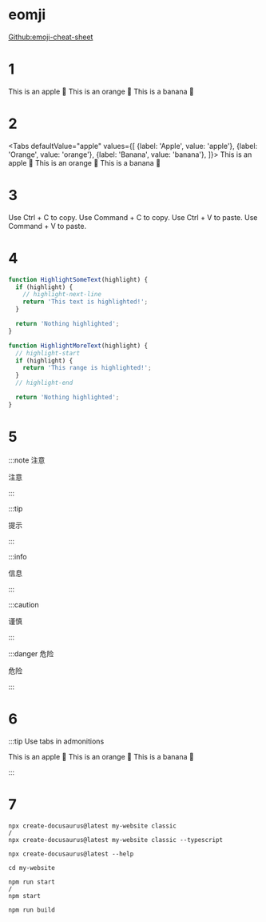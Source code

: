 <!-- ---
slug: Daily 3/25/2022
title: Daily 3/25/2022
tags: [Demo, Getting started]
--- -->



# eomji

[Github:emoji-cheat-sheet](https://github.com/ikatyang/emoji-cheat-sheet)

# 1

<Tabs>
  <TabItem value="apple" label="Apple" default>
    This is an apple 🍎
  </TabItem>
  <TabItem value="orange" label="Orange">
    This is an orange 🍊
  </TabItem>
  <TabItem value="banana" label="Banana">
    This is a banana 🍌
  </TabItem>
</Tabs>

# 2

<Tabs
  defaultValue="apple"
  values={[
    {label: 'Apple', value: 'apple'},
    {label: 'Orange', value: 'orange'},
    {label: 'Banana', value: 'banana'},
  ]}>
  <TabItem value="apple">This is an apple 🍎</TabItem>
  <TabItem value="orange">This is an orange 🍊</TabItem>
  <TabItem value="banana">This is a banana 🍌</TabItem>
</Tabs>

# 3

<Tabs groupId="operating-systems">
  <TabItem value="win" label="Windows">Use Ctrl + C to copy.</TabItem>
  <TabItem value="mac" label="macOS">Use Command + C to copy.</TabItem>
</Tabs>

<Tabs groupId="operating-systems">
  <TabItem value="win" label="Windows">Use Ctrl + V to paste.</TabItem>
  <TabItem value="mac" label="macOS">Use Command + V to paste.</TabItem>
</Tabs>

# 4

```js
function HighlightSomeText(highlight) {
  if (highlight) {
    // highlight-next-line
    return 'This text is highlighted!';
  }

  return 'Nothing highlighted';
}

function HighlightMoreText(highlight) {
  // highlight-start
  if (highlight) {
    return 'This range is highlighted!';
  }
  // highlight-end

  return 'Nothing highlighted';
}
```

# 5

:::note 注意

注意

:::

:::tip

提示

:::

:::info

信息

:::

:::caution

谨慎

:::

:::danger 危险

危险

:::


# 6

:::tip Use tabs in admonitions


<Tabs>
  <TabItem value="apple" label="Apple">This is an apple 🍎</TabItem>
  <TabItem value="orange" label="Orange">This is an orange 🍊</TabItem>
  <TabItem value="banana" label="Banana">This is a banana 🍌</TabItem>
</Tabs>

:::


# 7

```
npx create-docusaurus@latest my-website classic
/
npx create-docusaurus@latest my-website classic --typescript
```


```
npx create-docusaurus@latest --help
```


```
cd my-website
```

```
npm run start
/
npm start
```


```
npm run build
```
